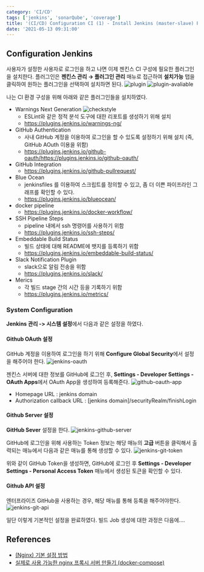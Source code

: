 ```yaml
---
category: 'CI/CD'
tags: ['jenkins', 'sonarQube', 'coverage']
title: '(CI/CD) Configuration CI (1) - Install Jenkins (master-slave) Plugins'
date: '2021-05-13 09:31:00'
---
```


## Configuration Jenkins

사용자가 설정한 사용자로 로그인을 하고 나면 이제 젠킨스 CI 구성에 필요한 플러그인을 설치한다.
플러그인은 **젠킨스 관리 → 플러그인 관리** 매뉴로 접근하여 **설치가능** 탭을 클릭하여 원하는 플러그인을 선택하여 설치하면 된다.
![plugin](./jenkins-install-plugin.png)
![plugin-avaliable](./jenkins-install-plugin-avaliable.png)

나는 CI 환경 구성을 위해 아래와 같은 플러그인들을 설치하였다.

- Warnings Next Generation
  ![checkstyle](./jenkins-checkstyle.png)
  - ESLint와 같은 정적 분석 도구에 대한 리포트를 생성하기 위해 설치
  - https://plugins.jenkins.io/warnings-ng/
- GitHub Authentication
  - 사내 GitHub 계정을 이용하여 로그인을 할 수 있도록 설정하기 위해 설치 (즉, GitHub AOuth 이용을 위함)
  - https://plugins.jenkins.io/github-oauth/https://plugins.jenkins.io/github-oauth/
- GitHub Integration
  - https://plugins.jenkins.io/github-pullrequest/
- Blue Ocean
  - jenkinsfiles 를 이용하여 스크립트를 정의할 수 있고, 좀 더 이쁜 파이프라인 그래프를 확인할 수 있다.
  - https://plugins.jenkins.io/blueocean/
- docker pipeline
  - https://plugins.jenkins.io/docker-workflow/
- SSH Pipeline Steps
  - pipeline 내에서 ssh 명령어를 사용하기 위함
  - https://plugins.jenkins.io/ssh-steps/
- Embeddable Build Status
  - 빌드 상태에 대해 README에 뱃지를 등록하기 위함
  - https://plugins.jenkins.io/embeddable-build-status/
- Slack Notification Plugin
  - slack으로 알림 전송을 위함
  - https://plugins.jenkins.io/slack/
- Merics
  - 각 빌드 stage 간의 시간 등을 기록하기 위함
  - https://plugins.jenkins.io/metrics/

### System Configuration

**Jenkins 관리 -> 시스템 설정**에서 다음과 같은 설정을 하였다.

#### Github OAuth 설정

GitHub 계정을 이용하여 로그인을 하기 위해 **Configure Global Security**에서 설정을 해주어야 한다.
![jenkins-oauth](./jenkins-oauth.png)

젠킨스 서버에 대한 정보를 GitHub에 로그인 후, **Settings - Developer Settings - OAuth Apps**에서 OAuth App을 생성하여 등록해준다.
![github-oauth-app](./github-oauth-app.png)

- Homepage URL : jenkins domain
- Authorization callback URL : [jenkins domain]/securityRealm/finishLogin

#### Github Server 설정

**GitHub Sever** 설정을 한다.
![jenkins-github-server](./jenkins-github-server.png)

GitHub에 로그인을 위해 사용하는 Token 정보는 해당 매뉴의 **고급** 버튼을 클릭해서 출력되는 매뉴에서 다음과 같은 매뉴를 통해 생성할 수 있다.
![jenkins-git-token](./jenkins-git-token.png)

위와 같이 GitHub Token을 생성하면, GitHub에 로그인 후 **Settings - Developer Settings - Personal Access Token** 매뉴에서 생성된 토큰을 확인할 수 있다.

#### Github API 설정

엔터프라이즈 GitHub을 사용하는 경우, 해당 매뉴를 통해 등록을 해주어야한다.
![jenkins-git-api](./jenkins-git-api.png)

일단 이렇게 기본적인 설정을 완료하였다.
빌드 Job 생성에 대한 과정은 다음에....

## References

- [(Nginx) 기본 설정 방법](https://architectophile.tistory.com/12)
- [실제로 사용 가능한 nginx 프록시 서버 만들기 (docker-compose)](https://elvanov.com/2312)
